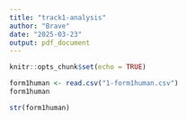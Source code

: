 ```yaml
---
title: "track1-analysis"
author: "Brave"
date: "2025-03-23"
output: pdf_document
---
```


```r
knitr::opts_chunk$set(echo = TRUE)
```

```r
form1human <- read.csv("1-form1human.csv")
form1human
```

```r
str(form1human)
```
